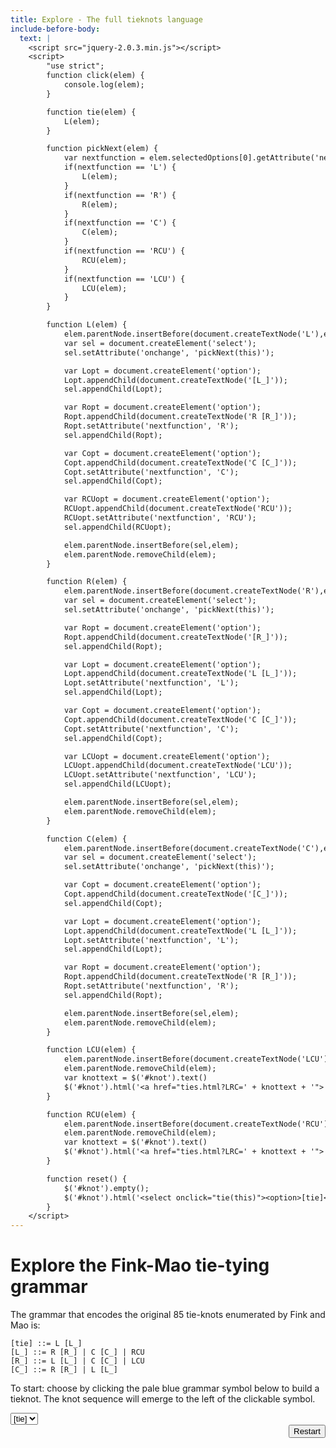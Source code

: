 ```yaml
---
title: Explore - The full tieknots language
include-before-body:
  text: |
    <script src="jquery-2.0.3.min.js"></script>
    <script>
        "use strict";
        function click(elem) {
            console.log(elem);
        }

        function tie(elem) {
            L(elem);
        }

        function pickNext(elem) {
            var nextfunction = elem.selectedOptions[0].getAttribute('nextfunction');
            if(nextfunction == 'L') {
                L(elem);
            }
            if(nextfunction == 'R') {
                R(elem);
            }
            if(nextfunction == 'C') {
                C(elem);
            }
            if(nextfunction == 'RCU') {
                RCU(elem);
            }
            if(nextfunction == 'LCU') {
                LCU(elem);
            }
        }

        function L(elem) {
            elem.parentNode.insertBefore(document.createTextNode('L'),elem);
            var sel = document.createElement('select');
            sel.setAttribute('onchange', 'pickNext(this)');

            var Lopt = document.createElement('option');
            Lopt.appendChild(document.createTextNode('[L_]'));
            sel.appendChild(Lopt);

            var Ropt = document.createElement('option');
            Ropt.appendChild(document.createTextNode('R [R_]'));
            Ropt.setAttribute('nextfunction', 'R');
            sel.appendChild(Ropt);

            var Copt = document.createElement('option');
            Copt.appendChild(document.createTextNode('C [C_]'));
            Copt.setAttribute('nextfunction', 'C');
            sel.appendChild(Copt);

            var RCUopt = document.createElement('option');
            RCUopt.appendChild(document.createTextNode('RCU'));
            RCUopt.setAttribute('nextfunction', 'RCU');
            sel.appendChild(RCUopt);

            elem.parentNode.insertBefore(sel,elem);
            elem.parentNode.removeChild(elem);
        }

        function R(elem) {
            elem.parentNode.insertBefore(document.createTextNode('R'),elem);
            var sel = document.createElement('select');
            sel.setAttribute('onchange', 'pickNext(this)');

            var Ropt = document.createElement('option');
            Ropt.appendChild(document.createTextNode('[R_]'));
            sel.appendChild(Ropt);

            var Lopt = document.createElement('option');
            Lopt.appendChild(document.createTextNode('L [L_]'));
            Lopt.setAttribute('nextfunction', 'L');
            sel.appendChild(Lopt);

            var Copt = document.createElement('option');
            Copt.appendChild(document.createTextNode('C [C_]'));
            Copt.setAttribute('nextfunction', 'C');
            sel.appendChild(Copt);

            var LCUopt = document.createElement('option');
            LCUopt.appendChild(document.createTextNode('LCU'));
            LCUopt.setAttribute('nextfunction', 'LCU');
            sel.appendChild(LCUopt);

            elem.parentNode.insertBefore(sel,elem);
            elem.parentNode.removeChild(elem);
        }

        function C(elem) {
            elem.parentNode.insertBefore(document.createTextNode('C'),elem);
            var sel = document.createElement('select');
            sel.setAttribute('onchange', 'pickNext(this)');

            var Copt = document.createElement('option');
            Copt.appendChild(document.createTextNode('[C_]'));
            sel.appendChild(Copt);

            var Lopt = document.createElement('option');
            Lopt.appendChild(document.createTextNode('L [L_]'));
            Lopt.setAttribute('nextfunction', 'L');
            sel.appendChild(Lopt);

            var Ropt = document.createElement('option');
            Ropt.appendChild(document.createTextNode('R [R_]'));
            Ropt.setAttribute('nextfunction', 'R');
            sel.appendChild(Ropt);

            elem.parentNode.insertBefore(sel,elem);
            elem.parentNode.removeChild(elem);
        }

        function LCU(elem) {
            elem.parentNode.insertBefore(document.createTextNode('LCU'),elem);
            elem.parentNode.removeChild(elem);
            var knottext = $('#knot').text()
            $('#knot').html('<a href="ties.html?LRC=' + knottext + '">' + knottext + '</a>')
        }

        function RCU(elem) {
            elem.parentNode.insertBefore(document.createTextNode('RCU'),elem);
            elem.parentNode.removeChild(elem);
            var knottext = $('#knot').text()
            $('#knot').html('<a href="ties.html?LRC=' + knottext + '">' + knottext + '</a>')
        }

        function reset() {
            $('#knot').empty();
            $('#knot').html('<select onclick="tie(this)"><option>[tie]</option></select>');
        }
    </script>
---
```







# Explore the Fink-Mao tie-tying grammar

The grammar that encodes the original 85 tie-knots enumerated by Fink and Mao is:


    [tie] ::= L [L_]
    [L_] ::= R [R_] | C [C_] | RCU
    [R_] ::= L [L_] | C [C_] | LCU
    [C_] ::= R [R_] | L [L_]


To start: choose by clicking the pale blue grammar symbol below to build a tieknot. The knot sequence will emerge to the left of the clickable symbol.

```{=html}
<div id="knot">
<select onclick="tie(this)"><option>[tie]</option></select>
</div>

<div style="float: right">
<button onclick="reset()">Restart</button>
</div>
```
